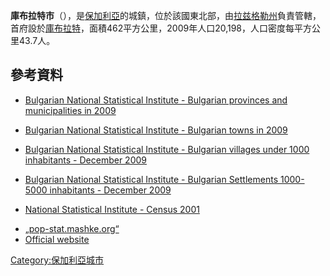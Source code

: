 {{Coord|43|50|N|26|27|E|display=title}}

'''庫布拉特市'''（{{lang-bg|Кубрат}}），是[[保加利亞|保加利亞]]的城鎮，位於該國東北部，由[[拉兹格勒州|拉兹格勒州]]負責管轄，首府設於[[庫布拉特|庫布拉特]]，面積462平方公里，2009年人口20,198，人口密度每平方公里43.7人。

==參考資料==
*{{en icon}} [https://web.archive.org/web/20101113000000/http://www.nsi.bg/otrasalen.php?otr=53&a1=1583&a2=1584&a3=1585#cont#cont Bulgarian National Statistical Institute - Bulgarian provinces and municipalities in 2009]
*{{en icon}} [https://web.archive.org/web/20101113165731/http://www.nsi.bg/otrasalen.php?otr=53&a1=1583&a2=1584&a3=1588#cont#cont Bulgarian National Statistical Institute - Bulgarian towns in 2009]
*{{en icon}} [http://www.nsi.bg/nrnm/index.php?ezik=en&f=8&s=1&date=29.12.2010&e=1&s1=4&c1=2&a1=1000&c=0 Bulgarian National Statistical Institute - Bulgarian villages under 1000 inhabitants - December 2009] {{Wayback|url=http://www.nsi.bg/nrnm/index.php?ezik=en&f=8&s=1&date=29.12.2010&e=1&s1=4&c1=2&a1=1000&c=0 |date=20171110031811 }}
*{{en icon}} [http://www.nsi.bg/nrnm/index.php?ezik=en&f=8&s=1&date=29.12.2010&e=1&s1=4&c1=3&a1=1000&c=1&s2=4&c2=2&a2=5000 Bulgarian National Statistical Institute - Bulgarian Settlements 1000-5000 inhabitants - December 2009] {{Wayback|url=http://www.nsi.bg/nrnm/index.php?ezik=en&f=8&s=1&date=29.12.2010&e=1&s1=4&c1=3&a1=1000&c=1&s2=4&c2=2&a2=5000 |date=20171110031803 }}
*{{en icon}}[http://www.nsi.bg/Census_e/Census_e.htm National Statistical Institute - Census 2001] {{Wayback|url=http://www.nsi.bg/Census_e/Census_e.htm |date=20170223092046 }}
*[http://pop-stat.mashke.org/bulgaria-division.htm „pop-stat.mashke.org“] {{Wayback|url=http://pop-stat.mashke.org/bulgaria-division.htm |date=20171113015521 }}
* [http://www.kubrat.bg/en/index.html Official website] {{Wayback|url=http://www.kubrat.bg/en/index.html |date=20211230094531 }} {{en icon}}

{{Bulgaria-geo-stub}}
[[Category:保加利亞城市|Category:保加利亞城市]]